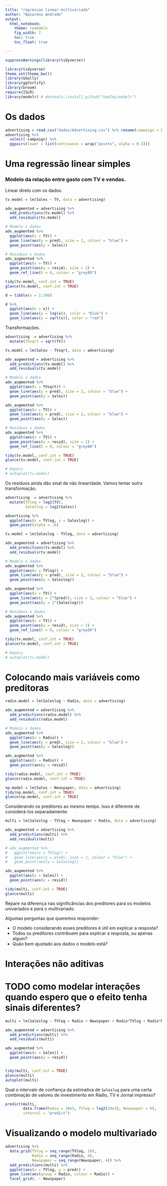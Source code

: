 ```yaml
---
title: "regressao linear multivariada"
author: "Nazareno Andrade"
output: 
  html_notebook:
    theme: readable
    fig_width: 7
    toc: true
    toc_float: true

---
```


```r
suppressWarnings(library(tidyverse))

library(tidyverse)
theme_set(theme_bw())
library(GGally)
library(ggfortify)
library(broom)
require(ISLR)
library(modelr) # devtools::install_github("hadley/modelr")

```

# Os dados

```r
advertising = read_csv("dados/Advertising.csv") %>% rename(campaign = X1)
advertising %>% 
  select(-campaign) %>% 
  ggpairs(lower = list(continuous = wrap("points", alpha = 0.3)))
```

# Uma regressão linear simples 

### Modelo da relação entre gasto com TV e vendas. 

Linear direto com os dados.

```r
tv.model = lm(Sales ~ TV, data = advertising)

adv_augmented = advertising %>% 
  add_predictions(tv.model) %>% 
  add_residuals(tv.model)

# Modelo x dados
adv_augmented %>% 
  ggplot(aes(x = TV)) + 
  geom_line(aes(y = pred), size = 2, colour = "blue") + 
  geom_point(aes(y = Sales))

# Resíduos x dados
adv_augmented %>% 
  ggplot(aes(x = TV)) + 
  geom_point(aes(y = resid), size = 2) +
  geom_ref_line(h = 0, colour = "grey80")

tidy(tv.model, conf.int = TRUE)
glance(tv.model, conf.int = TRUE)

```

```r
d = tibble(x = 1:100)

d %>% 
  ggplot(aes(x = x)) + 
  geom_line(aes(y = log(x)), color = "blue") + 
  geom_line(aes(y = sqrt(x)), color = "red") 

```


Transformações.

```r
advertising  = advertising %>% 
  mutate(TVsqrt = sqrt(TV))

tv.model = lm(Sales ~ TVsqrt, data = advertising)

adv_augmented = advertising %>% 
  add_predictions(tv.model) %>% 
  add_residuals(tv.model)

# Modelo x dados
adv_augmented %>% 
  ggplot(aes(x = TVsqrt)) + 
  geom_line(aes(y = pred), size = 2, colour = "blue") + 
  geom_point(aes(y = Sales))

adv_augmented %>% 
  ggplot(aes(x = TV)) + 
  geom_line(aes(y = pred), size = 2, colour = "blue") + 
  geom_point(aes(y = Sales))

# Resíduos x dados
adv_augmented %>% 
  ggplot(aes(x = TV)) + 
  geom_point(aes(y = resid), size = 2) +
  geom_ref_line(h = 0, colour = "grey80")

tidy(tv.model, conf.int = TRUE)
glance(tv.model, conf.int = TRUE)

# Depois
# autoplot(tv.model)
```

Os resíduos ainda dão sinal de não linearidade. Vamos tentar outra transformação.

```r
advertising  = advertising %>% 
  mutate(TVlog = log2(TV), 
         Saleslog = log2(Sales))

advertising %>% 
  ggplot(aes(x = TVlog, y = Saleslog)) + 
  geom_point(alpha = .6)

tv.model = lm(Saleslog ~ TVlog, data = advertising)

adv_augmented = advertising %>% 
  add_predictions(tv.model) %>% 
  add_residuals(tv.model)

# Modelo x dados
adv_augmented %>% 
  ggplot(aes(x = TVlog)) + 
  geom_line(aes(y = pred), size = 2, colour = "blue") + 
  geom_point(aes(y = Saleslog))

adv_augmented %>% 
  ggplot(aes(x = TV)) + 
  geom_line(aes(y = 2^(pred)), size = 2, colour = "blue") + 
  geom_point(aes(y = 2^(Saleslog)))

# Resíduos x dados
adv_augmented %>% 
  ggplot(aes(x = TV)) + 
  geom_point(aes(y = resid), size = 2) +
  geom_ref_line(h = 0, colour = "grey80")

tidy(tv.model, conf.int = TRUE)
glance(tv.model, conf.int = TRUE)

# Depois
# autoplot(tv.model)
```

# Colocando mais variáveis como preditoras

```r
radio.model = lm(Saleslog ~ Radio, data = advertising)

adv_augmented = advertising %>% 
  add_predictions(radio.model) %>% 
  add_residuals(radio.model)

# Modelo x dados
adv_augmented %>% 
  ggplot(aes(x = Radio)) + 
  geom_line(aes(y = pred), size = 2, colour = "blue") + 
  geom_point(aes(y = Saleslog))

adv_augmented %>% 
  ggplot(aes(x = Radio)) + 
  geom_point(aes(y = resid))

tidy(radio.model, conf.int = TRUE)
glance(radio.model, conf.int = TRUE)
```

```r
np.model = lm(Sales ~ Newspaper, data = advertising)
tidy(np.model, conf.int = TRUE)
glance(np.model, conf.int = TRUE)
```

Considerando os preditores ao mesmo tempo. Isso é diferente de considerá-los separadamente:

```r
multi = lm(Saleslog ~ TVlog + Newspaper + Radio, data = advertising)

adv_augmented = advertising %>% 
  add_predictions(multi) %>% 
  add_residuals(multi)

# adv_augmented %>% 
#   ggplot(aes(x = TVlog)) + 
#   geom_line(aes(y = pred), size = 2, colour = "blue") + 
#   geom_point(aes(y = Saleslog))

adv_augmented %>% 
  ggplot(aes(x = Sales)) + 
  geom_point(aes(y = resid))

tidy(multi, conf.int = TRUE)
glance(multi)
```

Repare na diferença nas significâncias dos preditores para os modelos univariados e para o multivariado.

Algumas perguntas que queremos responder: 

* O modelo considerando esses preditores é útil em explicar a resposta?
* Todos os preditores contribuem para explicar a resposta, ou apenas algum?
* Quão bem ajustado aos dados o modelo está?

# Interações não aditivas

# TODO como modelar interações quando espero que o efeito tenha sinais diferentes?

```r
multi = lm(Saleslog ~ TVlog + Radio + Newspaper + Radio*TVlog + Radio*Newspaper, data = advertising)

adv_augmented = advertising %>% 
  add_predictions(multi) %>% 
  add_residuals(multi)

adv_augmented %>% 
  ggplot(aes(x = Sales)) + 
  geom_point(aes(y = resid))


tidy(multi, conf.int = TRUE)
glance(multi)
autoplot(multi)
```


Qual o intervalo de confiança da estimativa de `Saleslog` para uma certa combinação de valores de investimento em Rádio, TV e Jornal impresso?

```r
predict(multi, 
        data.frame(Radio = 10e3, TVlog = log2(20e3), Newspaper = 0), 
        interval = "predict")

```

# Visualizando o modelo multivariado

```r

advertising %>% 
  data_grid(TVlog = seq_range(TVlog, 10), 
            Radio = seq_range(Radio, 4), 
            Newspaper = seq_range(Newspaper, 4)) %>% 
  add_predictions(multi) %>% 
  ggplot(aes(x = TVlog, y = pred)) + 
  geom_line(aes(group = Radio, colour = Radio)) + 
  facet_grid(. ~ Newspaper)

```


